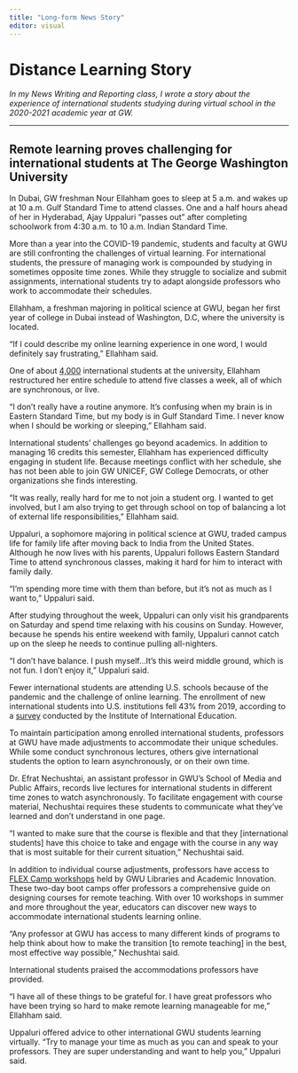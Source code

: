 ```yaml
---
title: "Long-form News Story"
editor: visual
---
```


# **Distance Learning Story**

*In my News Writing and Reporting class, I wrote a story about the experience of international students studying during virtual school in the 2020-2021 academic year at GW.*

------------------------------------------------------------------------

## Remote learning proves challenging for international students at The George Washington University

In Dubai, GW freshman Nour Ellahham goes to sleep at 5 a.m. and wakes up at 10 a.m. Gulf Standard Time to attend classes. One and a half hours ahead of her in Hyderabad, Ajay Uppaluri "passes out" after completing schoolwork from 4:30 a.m. to 10 a.m. Indian Standard Time.  

More than a year into the COVID-19 pandemic, students and faculty at GWU are still confronting the challenges of virtual learning. For international students, the pressure of managing work is compounded by studying in sometimes opposite time zones. While they struggle to socialize and submit assignments, international students try to adapt alongside professors who work to accommodate their schedules.

Ellahham, a freshman majoring in political science at GWU, began her first year of college in Dubai instead of Washington, D.C, where the university is located.

"If I could describe my online learning experience in one word, I would definitely say frustrating," Ellahham said.

One of about [4,000](https://irp.gwu.edu/dashboard-enrollment-dashboard) international students at the university, Ellahham restructured her entire schedule to attend five classes a week, all of which are synchronous, or live.

"I don't really have a routine anymore. It's confusing when my brain is in Eastern Standard Time, but my body is in Gulf Standard Time. I never know when I should be working or sleeping," Ellahham said.

International students' challenges go beyond academics. In addition to managing 16 credits this semester, Ellahham has experienced difficulty engaging in student life. Because meetings conflict with her schedule, she has not been able to join GW UNICEF, GW College Democrats, or other organizations she finds interesting.  

"It was really, really hard for me to not join a student org. I wanted to get involved, but I am also trying to get through school on top of balancing a lot of external life responsibilities," Ellahham said.

Uppaluri, a sophomore majoring in political science at GWU, traded campus life for family life after moving back to India from the United States. Although he now lives with his parents, Uppaluri follows Eastern Standard Time to attend synchronous classes, making it hard for him to interact with family daily.

"I'm spending more time with them than before, but it's not as much as I want to," Uppaluri said.

After studying throughout the week, Uppaluri can only visit his grandparents on Saturday and spend time relaxing with his cousins on Sunday. However, because he spends his entire weekend with family, Uppaluri cannot catch up on the sleep he needs to continue pulling all-nighters.

"I don't have balance. I push myself...It's this weird middle ground, which is not fun. I don't enjoy it," Uppaluri said.

Fewer international students are attending U.S. schools because of the pandemic and the challenge of online learning. The enrollment of new international students into U.S. institutions fell 43% from 2019, according to a [survey](https://www.iie.org/Research-and-Insights/Open-Doors/Fall-International-Enrollments-Snapshot-Reports) conducted by the Institute of International Education.

To maintain participation among enrolled international students, professors at GWU have made adjustments to accommodate their unique schedules. While some conduct synchronous lectures, others give international students the option to learn asynchronously, or on their own time.  

Dr. Efrat Nechushtai, an assistant professor in GWU's School of Media and Public Affairs, records live lectures for international students in different time zones to watch asynchronously. To facilitate engagement with course material, Nechushtai requires these students to communicate what they've learned and don't understand in one page.

"I wanted to make sure that the course is flexible and that they \[international students\] have this choice to take and engage with the course in any way that is most suitable for their current situation," Nechushtai said.

In addition to individual course adjustments, professors have access to [FLEX Camp workshops](https://gwtoday.gwu.edu/virtual-teaching-camps-will-help-instructors-transition-distance-and-blended-learning) held by GWU Libraries and Academic Innovation. These two-day boot camps offer professors a comprehensive guide on designing courses for remote teaching. With over 10 workshops in summer and more throughout the year, educators can discover new ways to accommodate international students learning online.

"Any professor at GWU has access to many different kinds of programs to help think about how to make the transition \[to remote teaching\] in the best, most effective way possible," Nechushtai said.

International students praised the accommodations professors have provided.

"I have all of these things to be grateful for. I have great professors who have been trying so hard to make remote learning manageable for me," Ellahham said.

Uppaluri offered advice to other international GWU students learning virtually. "Try to manage your time as much as you can and speak to your professors. They are super understanding and want to help you," Uppaluri said.

